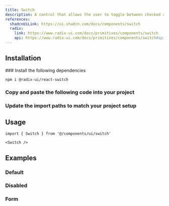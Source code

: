 ```yaml
---
title: Switch
description: A control that allows the user to toggle between checked and not checked.
references:
  shadcnUiLink: https://ui.shadcn.com/docs/components/switch
  radix:
    link: https://www.radix-ui.com/docs/primitives/components/switch
    api: https://www.radix-ui.com/docs/primitives/components/switch#api-reference
---
```


<ComponentPreview name="switch" withRecipe />

## Installation

<Steps>
### Install the following dependencies

```bash npm2yarn
npm i @radix-ui/react-switch
```

### Copy and paste the following code into your project

<ComponentSource name="switch" />

### Update the import paths to match your project setup

</Steps>

## Usage

```tsx
import { Switch } from '@/components/ui/switch'
```

```tsx
<Switch />
```

## Examples

### Default

<ComponentPreview name="switch" />

### Disabled

<ComponentPreview name="switch" file="disabled" />

### Form

<ComponentPreview name="switch" file="form" />
